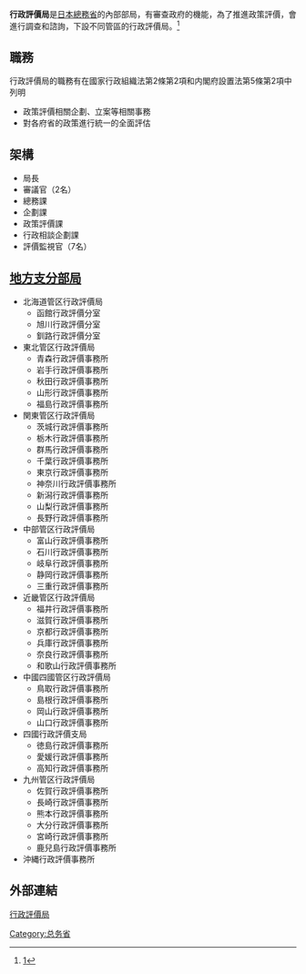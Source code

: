 
'''行政評價局'''是[[日本|日本]][[總務省|總務省]]的內部部局，有審查政府的機能，為了推進政策評價，會進行調查和諮詢，下設不同管區的行政評價局。<ref>[https://books.google.com.hk/books?id=fFbr0rPZexUC&pg=PA27&lpg=PA27&dq=%E8%A1%8C%E6%94%BF%E8%A9%95%E5%83%B9%E5%B1%80&source=bl&ots=L1RUy-lv9o&sig=ACfU3U3ACMVQTzT7jGF-tQGDaLhBH_cndw&hl=zh-CN&sa=X&redir_esc=y#v=onepage&q=%E8%A1%8C%E6%94%BF%E8%A9%95%E5%83%B9%E5%B1%80&f=false]</ref>

== 職務 ==
行政評價局的職務有在國家行政組織法第2條第2項和内閣府設置法第5條第2項中列明

* 政策評價相關企劃、立案等相關事務
* 對各府省的政策進行統一的全面評估

== 架構 ==

* 局長
* 審議官（2名）
* 總務課
* 企劃課
* 政策評價課
* 行政相談企劃課
* 評價監視官（7名）

== [[地方支分部局|地方支分部局]] ==

* 北海道管区行政評價局
** 函館行政評價分室
** 旭川行政評價分室
** 釧路行政評價分室
* 東北管区行政評價局
** 青森行政評價事務所
** 岩手行政評價事務所
** 秋田行政評價事務所
** 山形行政評價事務所
** 福島行政評價事務所
* 関東管区行政評價局
** 茨城行政評價事務所
** 栃木行政評價事務所
** 群馬行政評價事務所
** 千葉行政評價事務所
** 東京行政評價事務所
** 神奈川行政評價事務所
** 新潟行政評價事務所
** 山梨行政評價事務所
** 長野行政評價事務所
* 中部管区行政評價局
** 富山行政評價事務所
** 石川行政評價事務所
** 岐阜行政評價事務所
** 静岡行政評價事務所
** 三重行政評價事務所
* 近畿管区行政評價局
** 福井行政評價事務所
** 滋賀行政評價事務所
** 京都行政評價事務所
** 兵庫行政評價事務所
** 奈良行政評價事務所
** 和歌山行政評價事務所
* 中國四國管区行政評價局
** 鳥取行政評價事務所
** 島根行政評價事務所
** 岡山行政評價事務所
** 山口行政評價事務所
* 四國行政評價支局
** 徳島行政評價事務所
** 愛媛行政評價事務所
** 高知行政評價事務所
* 九州管区行政評價局
** 佐賀行政評價事務所
** 長崎行政評價事務所
** 熊本行政評價事務所
** 大分行政評價事務所
** 宮崎行政評價事務所
** 鹿兒島行政評價事務所
* 沖縄行政評價事務所

== 外部連結 ==
[https://www.soumu.go.jp/main_sosiki/hyouka/index.html 行政評價局] {{Wayback|url=https://www.soumu.go.jp/main_sosiki/hyouka/index.html |date=20210420031113 }}
{{日本總務省}}

[[Category:总务省|Category:总务省]]